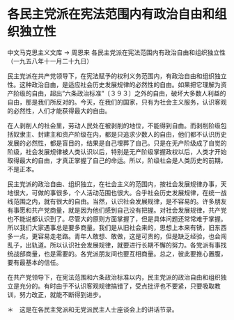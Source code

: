 # 各民主党派在宪法范围内有政治自由和组织独立性

中文马克思主义文库 -> 周恩来
各民主党派在宪法范围内有政治自由和组织独立性
（一九五八年十一月二十九日）

民主党派在共产党领导下，在宪法赋予的权利义务范围内，有政治自由和组织独立性。这种政治自由，是适应社会历史发展规律的必然性的自由。如果把它理解为资产阶级的自由，超出"六条政治标准"〔３９３〕之外的自由，破坏大多数人利益的自由，那是我们所反对的。今天，在我们的国家，只有为社会主义服务，认识客观的必然性，人们才能获得最大的自由。

在人剥削人的社会里，劳动人民处在被剥削的地位，不能得到自由。而剥削阶级包括奴隶主、封建主和资产阶级在内，都是只追求少数人的自由，他们都不认识历史发展的必然性，都是盲目的，结果是自己埋葬了自己。只是在无产阶级成了自觉的阶级，社会发展规律被人类认识以后，特别是无产阶级掌握政权以后，人类才开始取得最大的自由，才真正掌握了自己的命运。所以，阶级社会是人类历史的前期，不是正本。

民主党派的政治自由、组织独立，在社会主义的范围内，按社会发展规律办事，天地很大，可做的事很多，个人活动范围也很大。合乎社会历史发展规律，在统一战线范围之内，就有很大的自由。当然，认识社会发展规律，是不容易的。许多朋友有事愿和共产党商量，就是因为他们感到自己没有把握。对社会发展规律，共产党也不能说都认识到了。尽管大的原则方面掌握了，但是具体问题还常常难于掌握。所以我们大家遇事总是要多商量。我们是从旧社会来的，思想上本来有锈，旧东西多一点，更容易走老路。青年人敢想、敢做，这是可贵的，但是缺乏经验，也会闯乱子，出轨道。所以认识社会发展规律，就要进行长期不懈的努力。各党派有事找统战部商量，也是需要的。各党派朋友间也要互相商量。总之，彼此要推心置腹，要有最基本的信任。

在共产党领导下，在宪法范围和六条政治标准以内，民主党派的政治自由和组织独立是充分的。有时由于不认识客观规律搞错了，受点批评也不要紧，只要吸取教训，努力改正，就能不断得到进步。

＊　这是在各民主党派和无党派民主人士座谈会上的讲话节录。


